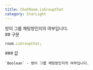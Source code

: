 ```yaml
---
title: ChatRoom.isGroupChat
category: StarLight
---
```


<Section>
  방이 그룹 채팅방인지의 여부입니다.
</Section>
<Section>
  ## 구문

  ~~~js
  room.isGroupChat;
  ~~~

  <Section>
    ### 값

    `Boolean` - 방이 그룹 채팅방인지의 여부입니다.
  </Section>
</Section>